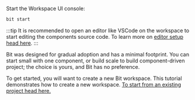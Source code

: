 Start the Workspace UI console:

```bash
bit start
```

:::tip
It is recommended to open an editor like VSCode on the workspace to start editing the components source code. To learn more on [editor setup head here](/getting-started/installing-bit/editor-setup).
:::

Bit was designed for gradual adoption and has a minimal footprint. You can start small with one component, or build scale to build component-driven project; the choice is yours, and Bit has no preference.
<!-- Bit will also work alongside the development tools and technologies you already use, so you can continue to use the tech stack you know and love, and add Bit into the mix. -->

To get started, you will want to create a new Bit workspace. This tutorial demonstrates how to create a new workspace. [To start from an existing project head here.](/getting-started/installing-bit/add-to-existing-project)

<!-- 
Bit was designed for gradual adoption and has a minimal footprint. Since components are isolated, Bit can easily co-exist next to other development tools,
across different projects. This tutorial demonstrates creating a new workspace, to [start from an existing project head here](/getting-started/installing-bit/add-to-existing-project).

Learn more about [Workspaces](/workspace/overview) in depth.
 -->

